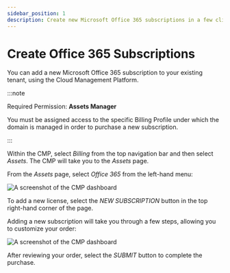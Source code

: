 ```yaml
---
sidebar_position: 1
description: Create new Microsoft Office 365 subscriptions in a few clicks with Cloud Management Platform
---
```


# Create Office 365 Subscriptions

You can add a new Microsoft Office 365 subscription to your existing tenant, using the Cloud Management Platform.

:::note

Required Permission: **Assets Manager**

You must be assigned access to the specific Billing Profile under which the domain is managed in order to purchase a new subscription.

:::

Within the CMP, select _Billing_ from the top navigation bar and then select _Assets_. The CMP will take you to the _Assets_ page.

From the _Assets_ page, select _Office 365_ from the left-hand menu:

![A screenshot of the CMP dashboard](../assets/png/cmp-ms-office-365.png)

To add a new license, select the _NEW SUBSCRIPTION_ button in the top right-hand corner of the page.

Adding a new subscription will take you through a few steps, allowing you to customize your order:

![A screenshot of the CMP dashboard](../assets/png/cmp-ms-office-365-new.png)

After reviewing your order, select the _SUBMIT_ button to complete the purchase.
